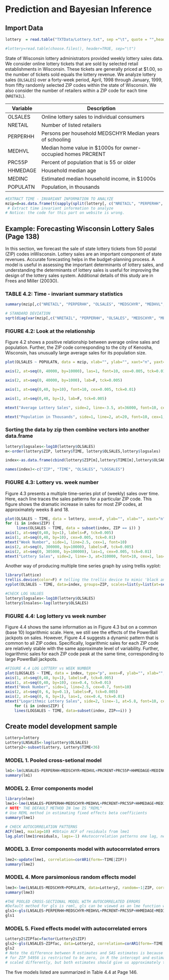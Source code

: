 

# Prediction and Bayesian Inference

## Import Data

```r
lottery  = read.table("TXTData/Lottery.txt", sep ="\t", quote = "",header=TRUE)

#lottery=read.table(choose.files(), header=TRUE, sep="\t")
```

 State of Wisconsin lottery administrators provided weekly lottery sales data. We consider online lottery tickets that are sold by selected retail establishments in Wisconsin. These tickets are generally priced at \$1.00, so the number of tickets sold equals the lottery revenue. We analyze lottery sales (`OLSALES`) over a forty-week period, April, 1998 through January, 1999, from fifty randomly selected ZIP codes within the state of Wisconsin. We also consider the number of retailers within a ZIP code for each time (`NRETAIL`).
 
 Variable| Description
---- | --- 
OLSALES | Online lottery sales to individual consumers
NRETAIL | Number of listed retailers
PERPERHH | Persons per household MEDSCHYR Median years of schooling 
MEDHVL | Median home value in $1000s for owner-occupied homes PRCRENT | Percent of housing that is renter occupied 
PRC55P | Percent of population that is 55 or older
HHMEDAGE | Household median age 
MEDINC | Estimated median household income, in $1000s
POPULATN | Population, in thousands

```r
#EXTRACT TIME - INVARIANT INFORMATION TO ANALYZE
mzip=d=as.data.frame(t(sapply(split(lottery[, c("NRETAIL", "PERPERHH", "OLSALES", "MEDSCHYR", "MEDHVL", "PRCRENT", "PRC55P", "HHMEDAGE", "MEDINC", "POPULATN")], lottery$ZIP),function(x) colMeans(x))))
 # Extract time invariant information to analyze
# Notice: the code for this part on website is wrong.

```

## Example: Forecasting Wisconsin Lottery Sales (Page 138)

In this section, we forecast the sale of state lottery tickets from 50 postal (ZIP) codes inWisconsin. Lottery sales are an important component of state revenues. Accurate forecasting helps in the budget-planning process. A model is useful in assessing the important determinants of lottery sales, and understanding the determinants of lottery sales is useful for improving the design of the lottery sales system. Additional details of this study are in Frees and Miller (2003O).

### TABLE 4.2: Time - invariant summary statistics

```r
summary(mzip[,c("NRETAIL", "PERPERHH", "OLSALES", "MEDSCHYR", "MEDHVL", "PRCRENT", "PRC55P", "HHMEDAGE", "MEDINC", "POPULATN")]) 
```

```r
# STANDARD DEVIATION
sqrt(diag(var(mzip[,c("NRETAIL", "PERPERHH", "OLSALES", "MEDSCHYR", "MEDHVL", "PRCRENT", "PRC55P", "HHMEDAGE", "MEDINC", "POPULATN")]))) 

```

### FIGURE 4.2: Look at the relationship

Figure 4.2 shows a positive relationship between average online sales and population. Further, the ZIP code corresponding to the city of Kenosha, Wisconsin, has unusually large average sales for its population size.

```r
plot(OLSALES ~ POPULATN, data = mzip, xlab="", ylab="", xaxt="n", yaxt="n",pch="o", las=1, cex=1)

axis(2, at=seq(0, 40000, by=10000), las=1, font=10, cex=0.005, tck=0.01)

axis(2, at=seq(0, 40000, by=1000), lab=F, tck=0.005)

axis(1, at=seq(0,40, by=10), font=10, cex=0.005, tck=0.01)

axis(1, at=seq(0,40, by=1), lab=F, tck=0.005)

mtext("Average Lottery Sales", side=2, line=-3.5, at=36000, font=10, cex=1, las=1)

mtext("Population in Thousands", side=1, line=2, at=20, font=10, cex=1, las=1)
```

### Sorting the data by zip then combine vectors into another data.frame

```r
lottery$logsales<-log10(lottery$OLSALES)
m<-order(lottery$ZIP, lottery$TIME, lottery$OLSALES,lottery$logsales)

index<-as.data.frame(cbind(lottery$ZIP[m],lottery$TIME[m],lottery$OLSALES[m],lottery$logsales[m]))

names(index)<-c("ZIP", "TIME", "OLSALES", "LOGSALES")
```

### FIGURE 4.3: Lottery vs. week number

Figure 4.3 presents a multiple time-series plot of (weekly) sales over time. Here, each line traces the sales patterns for a particular ZIP code. This figure shows the dramatic increase in sales for most ZIP codes, at approximately weeks 8 and 18.

```r
plot(OLSALES ~ TIME, data = lottery, axes=F, ylab="", xlab="", xaxt="n", yaxt="n")
for (i in index$ZIP) {
     lines(OLSALES ~ TIME, data = subset(index, ZIP == i)) }
axis(1, at=seq(0,40, by=1), labels=F, tck=0.005)
axis(1, at=seq(0,40, by=10), cex=0.005, tck=0.01)
mtext("Week Number", side=1, line=2.5, cex=1, font=10)
axis(2, at=seq(0, 300000, by=10000), labels=F, tck=0.005)
axis(2, at=seq(0, 305000, by=100000), las=1, cex=0.005, tck=0.01) 
mtext("Lottery Sales", side=2, line=-3, at=310000, font=10, cex=1, las=1)
```

 Another way of producing multiple time series graph by using trellis xyplot:
 
```r

library(lattice)
trellis.device(color=F) # telling the trellis device to mimic 'black and white'
xyplot(OLSALES ~ TIME, data=index, groups=ZIP, scales=list(y=list(at=seq(0, 300000,100000), tck=.01)), panel=panel.superpose, pch=16, lty=1,  type="b")

#ChECK LOG VALUES
lottery$logsales<-log10(lottery$OLSALES)
lottery$lnsales<-log(lottery$OLSALES)
```

### FIGURE 4.4: Log lottery vs week number

Figure 4.4 shows the same information as in Figure 4.3 but on a common (base 10) logarithmic scale. Here, we still see the effects of the PowerBall jackpots on sales. However, Figure 4.4 suggests a dynamic pattern that is common to all ZIP codes. Specifically, logarithmic sales for each ZIP code are relatively stable with the same approximate level of variability. Further, logarithmic sales for each ZIP code peak at the same time, corresponding to large PowerBall jackpots.

```r
#FIGURE 4.4 LOG LOTTERY vs WEEK NUMBER
plot(LOGSALES ~ TIME, data = index, type="p", axes=F, ylab="", xlab="", pch=16, mkh=0.0001, lwd=0.5)
axis(1, at=seq(0,40, by=1), labels=F, tck=0.005)
axis(1, at=seq(0,40, by=10), cex=0.4, tck=0.01)
mtext("Week Number", side=1, line=2.5, cex=0.7, font=10)
axis(2, at=seq(0, 6, by=0.1), labels=F, tck=0.005)
axis(2, at=seq(0, 6, by=1), las=1, cex=0.4, tck=0.01) 
mtext("Logarithmic Lottery Sales", side=2, line=-1, at=5.8, font=10, cex=0.7, las=1)
	for (i in index$ZIP) {
	lines(LOGSALES ~ TIME, data=subset(index, ZIP==i)) }

```

## Create model development sample

```r
Lottery=lottery
Lottery$LNSALES<-log(Lottery$OLSALES)
Lottery2<-subset(Lottery, Lottery$TIME<36)
```

### MODEL 1. Pooled cross-setional model

```r
lm1<-lm(LNSALES~PERPERHH+MEDSCHYR+MEDHVL+PRCRENT+PRC55P+HHMEDAGE+MEDINC+POPULATN+NRETAIL, data=Lottery2)
summary(lm1)
```

### MODEL 2. Error components model

```r
library(nlme)
lme1<-lme(LNSALES~PERPERHH+MEDSCHYR+MEDHVL+PRCRENT+PRC55P+HHMEDAGE+MEDINC+POPULATN+NRETAIL, data=Lottery2, random=~1|ZIP, method="REML") 
# NOTE* THE DEFAULT METHOD IN lme IS "REML"
# Use REML method in estimating fixed effects beta coefficients 
summary(lme1)
```

```r
# CHECK AUTOCORRELATION PATTERNS
ACF(lme1, maxlag=10) #Obtain ACF of residuals from lme1
lag.plot(lme1$residuals, lags=-1) #Autocorrelation patterns one lag, needs to refine
```

### MODEL 3. Error components model with autocorrelated errors

```r
lme2<-update(lme1, correlation=corAR1(form=~TIME|ZIP))
summary(lme2)

```

### MODEL 4. More parsimonious random effects model

```r
lme3<-lme(LNSALES~MEDSCHYR+POPULATN, data=Lottery2, random=~1|ZIP, correlation=corAR1(form=~TIME|ZIP))
summary(lme3)
```

```r
#THE POOLED CROSS-SECTIONAL MODEL WITH AUTOCORRELATED ERRORS
#Default method for gls is reml, gls can be viewed as an lme function without the argument random
gls1<-gls(LNSALES~PERPERHH+MEDSCHYR+MEDHVL+PRCRENT+PRC55P+HHMEDAGE+MEDINC+POPULATN+NRETAIL, data=Lottery2, correlation=corAR1(form=~TIME|ZIP)) 
gls1
```

### MODEL 5. Fixed effects model with autocorrelated errors

```r
Lottery2$ZIPfac=factor(Lottery2$ZIP)
gls2<-gls(LNSALES~ZIPfac, data=Lottery2, correlation=corAR1(form=~TIME|ZIPfac)) 
gls2
# Note the difference between R estimates and SAS estimates is because in SAS the estimate 
# for ZIP 54956 is restricted to be zero, in R the intercept and estimates for Zip are 
# scaled differently, but both estimates should give us approximately the same answer#

```

The five models listed are summarized in Table 4.4 at Page 146.

